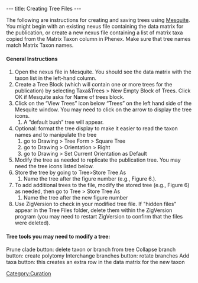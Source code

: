 ---
title: Creating Tree Files
---

The following are instructions for creating and saving trees using [http://mesquiteproject.org/mesquite/mesquite.html Mesquite].  You might begin with an existing nexus file containing the data matrix for the publication, or create a new nexus file containing a list of matrix taxa copied from the Matrix Taxon column in Phenex. Make sure that tree names match Matrix Taxon names.

====General Instructions====
# Open the nexus file in Mesquite. You should see the data matrix with the taxon list in the left-hand column.
# Create a Tree Block (which will contain one or more trees for the publication) by selecting Taxa&Trees > New Empty Block of Trees.  Click OK if Mesquite asks for Name of trees block.
# Click on the “View Trees” icon below “Trees” on the left hand side of the Mesquite window.  You may need to click on the arrow to display the tree icons.
## A ”default bush” tree will appear.
# Optional: format the tree display to make it easier to read the taxon names and to manipulate the tree
## go to Drawing > Tree Form > Square Tree
## go to Drawing > Orientation > Right
## go to Drawing > Set Current Orientation as Default
# Modify the tree as needed to replicate the publication tree.  You may need the tree icons listed below.
# Store the tree by going to Tree>Store Tree As
## Name the tree after the figure number (e.g., Figure 6.).
# To add additional trees to the file, modify the stored tree (e.g., Figure 6) as needed, then go to Tree > Store Tree As
## Name the tree after the new figure number
#Use ZigVersion to check in your modified tree file.  If "hidden files" appear in the Tree Files folder, delete them within the ZigVersion program (you may need to restart ZigVersion to confirm that the files were deleted).

==== Tree tools you may need to modify a tree:====
Prune clade button: delete taxon or branch from tree
Collapse branch button: create polytomy
Interchange branches button: rotate branches
Add taxa button: this creates an extra row in the data matrix for the new taxon

[[Category:Curation]]